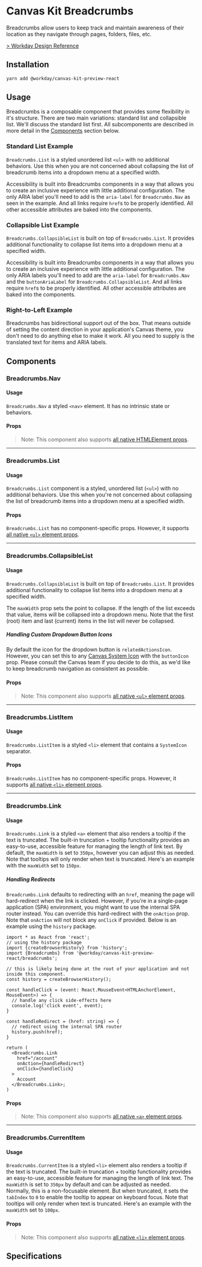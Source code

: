 

<Meta title="Preview/Breadcrumbs/React" component={Breadcrumbs} />

# Canvas Kit Breadcrumbs

Breadcrumbs allow users to keep track and maintain awareness of their location as they navigate
through pages, folders, files, etc.

[> Workday Design Reference](https://design.workday.com/components/navigation/breadcrumbs)

## Installation

```sh
yarn add @workday/canvas-kit-preview-react
```

## Usage

Breadcrumbs is a composable component that provides some flexibility in it's structure. There are
two main variations: standard list and collapsible list. We'll discuss the standard list first. All
subcomponents are described in more detail in the [Components](#components) section below.

### Standard List Example

`Breadcrumbs.List` is a styled unordered list `<ul>` with no additional behaviors. Use this when you
are not concerned about collapsing the list of breadcrumb items into a dropdown menu at a specified
width.

Accessibility is built into Breadcrumbs components in a way that allows you to create an inclusive
experience with little additional configuration. The only ARIA label you'll need to add is the
`aria-label` for `Breadcrumbs.Nav` as seen in the example. And all links require `href`s to be
properly identified. All other accessible attributes are baked into the components.

<ExampleCodeBlock code={StandardList} />

### Collapsible List Example

`Breadcrumbs.CollapsibleList` is built on top of `Breadcrumbs.List`. It provides additional
functionality to collapse list items into a dropdown menu at a specified width.

Accessibility is built into Breadcrumbs components in a way that allows you to create an inclusive
experience with little additional configuration. The only ARIA labels you'll need to add are the
`aria-label` for `Breadcrumbs.Nav` and the `buttonAriaLabel` for `Breadcrumbs.CollapsibleList`. And
all links require `href`s to be properly identified. All other accessible attributes are baked into
the components.

<ExampleCodeBlock code={CollapsibleList} />

### Right-to-Left Example

Breadcrumbs has bidirectional support out of the box. That means outside of setting the content
direction in your application's Canvas theme, you don't need to do anything else to make it work.
All you need to supply is the translated text for items and ARIA labels.

<ExampleCodeBlock code={RTLCollapsibleList} />

## Components

### Breadcrumbs.Nav

#### Usage

`Breadcrumbs.Nav` a styled `<nav>` element. It has no intrinsic state or behaviors.

#### Props

<ArgsTable of={Breadcrumbs.Nav} />

> Note: This component also supports
> [all native HTMLElement props](https://developer.mozilla.org/en-US/docs/Web/HTML/Global_attributes).

---

### Breadcrumbs.List

#### Usage

`Breadcrumbs.List` component is a styled, unordered list (`<ul>`) with no additional behaviors. Use
this when you're not concerned about collapsing the list of breadcrumb items into a dropdown menu at
a specified width.

#### Props

`Breadcrumbs.List` has no component-specific props. However, it supports
[all native `<ul>` element props](https://developer.mozilla.org/en-US/docs/Web/HTML/Element/ul#Attributes).

---

### Breadcrumbs.CollapsibleList

#### Usage

`Breadcrumbs.CollapsibleList` is built on top of `Breadcrumbs.List`. It provides additional
functionality to collapse list items into a dropdown menu at a specified width.

The `maxWidth` prop sets the point to collapse. If the length of the list exceeds that value, items
will be collapsed into a dropdown menu. Note that the first (root) item and last (current) items in
the list will never be collapsed.

##### Handling Custom Dropdown Button Icons

By default the icon for the dropdown button is `relatedActionsIcon`. However, you can set this to
any [Canvas System Icon](https://design.workday.com/tokens/assets/icons/system-icons) with the
`buttonIcon` prop. Please consult the Canvas team if you decide to do this, as we'd like to keep
breadcrumb navigation as consistent as possible.

#### Props

<ArgsTable of={Breadcrumbs.CollapsibleList} />

> Note: This component also supports
> [all native `<ul>` element props](https://developer.mozilla.org/en-US/docs/Web/HTML/Element/ul#Attributes).

---

### Breadcrumbs.ListItem

#### Usage

`Breadcrumbs.ListItem` is a styled `<li>` element that contains a `SystemIcon` separator.

#### Props

`Breadcrumbs.ListItem` has no component-specific props. However, it supports
[all native `<li>` element props](https://developer.mozilla.org/en-US/docs/Web/HTML/Element/li#Attributes).

---

### Breadcrumbs.Link

#### Usage

`Breadcrumbs.Link` is a styled `<a>` element that also renders a tooltip if the text is truncated.
The built-in truncation + tooltip functionality provides an easy-to-use, accessible feature for
managing the length of link text. By default, the `maxWidth` is set to `350px`, however you can
adjust this as needed. Note that tooltips will only render when text is truncated. Here's an example
with the `maxWidth` set to `150px`.

<ExampleCodeBlock code={LinkTruncation} />

##### Handling Redirects

`Breadcrumbs.Link` defaults to redirecting with an `href`, meaning the page will hard-redirect when
the link is clicked. However, if you're in a single-page application (SPA) environment, you might
want to use the internal SPA router instead. You can override this hard-redirect with the `onAction`
prop. Note that `onAction` will not block any `onClick` if provided. Below is an example using the
`history` package.

```tsx
import * as React from 'react';
// using the history package
import {createBrowserHistory} from 'history';
import {Breadcrumbs} from '@workday/canvas-kit-preview-react/breadcrumbs';

// this is likely being done at the root of your application and not inside this component.
const history = createBrowserHistory();

const handleClick = (event: React.MouseEvent<HTMLAnchorElement, MouseEvent>) => {
  // handle any click side-effects here
  console.log('click event', event);
}

const handleRedirect = (href: string) => {
  // redirect using the internal SPA router
  history.push(href);
}

return (
  <Breadcrumbs.Link
    href="/account"
    onAction={handleRedirect}
    onClick={handleClick}
  >
    Account
  </Breadcrumbs.Link>;
)
```

#### Props

<ArgsTable of={Breadcrumbs.Link} />

> Note: This component also supports
> [all native `<a>` element props](https://developer.mozilla.org/en-US/docs/Web/HTML/Element/a#Attributes).

---

### Breadcrumbs.CurrentItem

#### Usage

`Breadcrumbs.CurrentItem` is a styled `<li>` element also renders a tooltip if the text is
truncated. The built-in truncation + tooltip functionality provides an easy-to-use, accessible
feature for managing the length of link text. The `maxWidth` is set to `350px` by default and can be
adjusted as needed. Normally, this is a non-focusable element. But when truncated, it sets the
`tabIndex` to `0` to enable the tooltip to appear on keyboard focus. Note that tooltips will only
render when text is truncated. Here's an example with the `maxWidth` set to `100px`.

<ExampleCodeBlock code={CurrentItemTruncation} />

#### Props

<ArgsTable of={Breadcrumbs.CurrentItem} />

> Note: This component also supports
> [all native `<li>` element props](https://developer.mozilla.org/en-US/docs/Web/HTML/Element/li#Attributes).

## Specifications

<Specifications file="Breadcrumbs.spec.ts" name="Breadcrumbs" />

